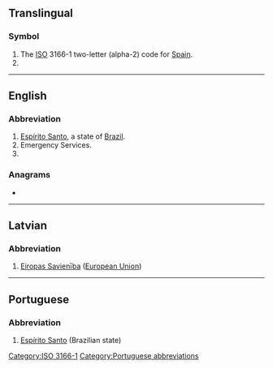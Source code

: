{{also|Appendix:Variations of "es"}}
==Translingual==

===Symbol===
{{head|mul|symbol}}
# The [[ISO]] 3166-1 two-letter (alpha-2) code for [[Spain]].
# {{SI-unit-abbnp|exa|siemens|electrical conductance}}

[[Category:ISO 3166-1]]

----

==English==

===Abbreviation===
{{rfc-header|Abbreviation}}
{{head|en|abbreviation}}

# [[Espírito Santo]], a state of [[Brazil]].
# Emergency Services.
# {{w|Environmental science}}

===Anagrams===
* {{anagrams|en|SE|Se.|se}}

----

==Latvian==

===Abbreviation===
{{rfc-header|Abbreviation}}
{{head|lv|abbreviation}}

# [[Eiropas Savienība]] ([[European Union]])

----

==Portuguese==

===Abbreviation===
{{rfc-header|Abbreviation}}
{{head|pt|abbreviation}}

# [[Espírito Santo]] (Brazilian state)

[[Category:Portuguese abbreviations]]